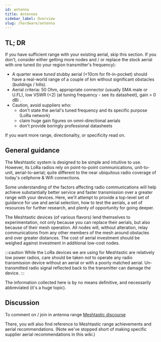 ```yaml
---
id: antenna
title: Antennas
sidebar_label: Overview
slug: /hardware/antenna
---
```


## TL; DR

If you have sufficient range with your existing aerial, skip this section. If you don't, consider either getting more nodes and / or replace the stock aerial with one tuned (to your region transmitter's frequency):

- A quarter wave _tuned_ stubby aerial (<10cm for fit-in-pocket) should have a real-world range of a couple of km without significant obstacles (buildings / hills).
- Aerial criteria: 50 Ohm, appropriate connector (usually SMA male or U.FL), low VSWR (<2) (at tuning frequency - see its datasheet), gain > 0 dBi .
- Caution, avoid suppliers who:
  - don't state the aerial's tuned frequency and its specific purpose (LoRa network)
  - claim huge gain figures on omni-directional aerials
  - don't provide boringly professional datasheets

If you want more range, directionality, or specificity read on.

## General guidance

The Meshtastic system is designed to be simple and intuitive to use. However, its LoRa radios rely on point-to-point communications, unit-to-unit, aerial-to-aerial; quite different to the near ubiquitous radio coverage of today's cellphone & Wifi connections.

Some understanding of the factors affecting radio communications will help achieve substantially better service and faster transmission over a greater range with your devices. Here, we'll attempt to provide a top-level set of guidance for use and aerial selection, how to test the aerials, a set of resources for further research, and plenty of opportunity for going deeper.

The Meshtastic devices (of various flavors) lend themselves to experimentation, not only because you can replace their aerials, but also because of their mesh operation. All nodes will, without alteration, relay communications from any other members of the mesh around obstacles and over greater distances. The cost of aerial investment should be weighed against investment in additional low-cost nodes.

:::caution
While the LoRa devices we are using for Meshtastic are relatively low power radios, care should be taken _not_ to operate any radio transmission device without an aerial or with a poorly matched aerial. Un-transmitted radio signal reflected back to the transmitter can damage the device.
:::

The information collected here is by no means definitive, and necessarily abbreviated (it's a huge topic).

## Discussion

To comment on / join in antenna range [Meshtastic discourse](https://meshtastic.discourse.group/t/antenna-improved-range/227/35?u=sens8tion)

There, you will also find reference to Meshtastic range achievements and aerial recommendations. (Note we've stopped short of making specific supplier aerial recommendations in this wiki.)
